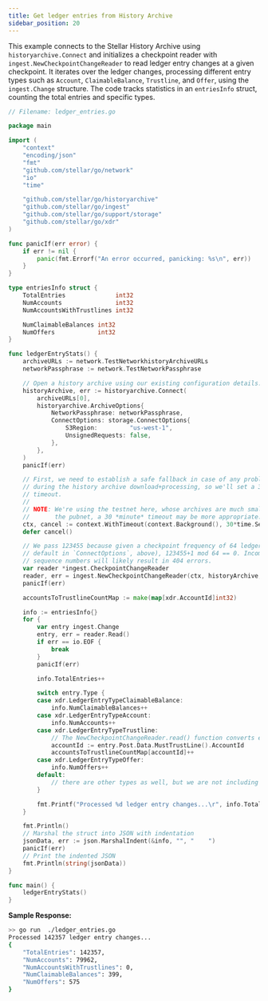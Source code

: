 ```yaml
---
title: Get ledger entries from History Archive
sidebar_position: 20
---
```


This example connects to the Stellar History Archive using `historyarchive.Connect` and initializes a checkpoint reader with `ingest.NewCheckpointChangeReader` to read ledger entry changes at a given checkpoint. It iterates over the ledger changes, processing different entry types such as `Account`, `ClaimableBalance`, `Trustline`, and `Offer`, using the `ingest.Change` structure. The code tracks statistics in an `entriesInfo` struct, counting the total entries and specific types.

<CodeExample>

```go
// Filename: ledger_entries.go

package main

import (
    "context"
    "encoding/json"
    "fmt"
    "github.com/stellar/go/network"
    "io"
    "time"

    "github.com/stellar/go/historyarchive"
    "github.com/stellar/go/ingest"
    "github.com/stellar/go/support/storage"
    "github.com/stellar/go/xdr"
)

func panicIf(err error) {
    if err != nil {
        panic(fmt.Errorf("An error occurred, panicking: %s\n", err))
    }
}

type entriesInfo struct {
    TotalEntries              int32
    NumAccounts               int32
    NumAccountsWithTrustlines int32

    NumClaimableBalances int32
    NumOffers            int32
}

func ledgerEntryStats() {
    archiveURLs := network.TestNetworkhistoryArchiveURLs
    networkPassphrase := network.TestNetworkPassphrase

    // Open a history archive using our existing configuration details.
    historyArchive, err := historyarchive.Connect(
        archiveURLs[0],
        historyarchive.ArchiveOptions{
            NetworkPassphrase: networkPassphrase,
            ConnectOptions: storage.ConnectOptions{
                S3Region:         "us-west-1",
                UnsignedRequests: false,
            },
        },
    )
    panicIf(err)

    // First, we need to establish a safe fallback in case of any problems
    // during the history archive download+processing, so we'll set a 30-second
    // timeout.
    //
    // NOTE: We're using the testnet here, whose archives are much smaller. For
    //       the pubnet, a 30 *minute* timeout may be more appropriate.
    ctx, cancel := context.WithTimeout(context.Background(), 30*time.Second)
    defer cancel()

    // We pass 123455 because given a checkpoint frequency of 64 ledgers (the
    // default in `ConnectOptions`, above), 123455+1 mod 64 == 0. Incompatible
    // sequence numbers will likely result in 404 errors.
    var reader *ingest.CheckpointChangeReader
    reader, err = ingest.NewCheckpointChangeReader(ctx, historyArchive, 123455)
    panicIf(err)

    accountsToTrustlineCountMap := make(map[xdr.AccountId]int32)

    info := entriesInfo{}
    for {
        var entry ingest.Change
        entry, err = reader.Read()
        if err == io.EOF {
            break
        }
        panicIf(err)

        info.TotalEntries++

        switch entry.Type {
        case xdr.LedgerEntryTypeClaimableBalance:
            info.NumClaimableBalances++
        case xdr.LedgerEntryTypeAccount:
            info.NumAccounts++
        case xdr.LedgerEntryTypeTrustline:
            // The NewCheckpointChangeReader.read() function converts each ledgerEntry into a Change struct where Post is non empty
            accountId := entry.Post.Data.MustTrustLine().AccountId
            accountsToTrustlineCountMap[accountId]++
        case xdr.LedgerEntryTypeOffer:
            info.NumOffers++
        default:
            // there are other types as well, but we are not including them in this example
        }

        fmt.Printf("Processed %d ledger entry changes...\r", info.TotalEntries)
    }

    fmt.Println()
    // Marshal the struct into JSON with indentation
    jsonData, err := json.MarshalIndent(&info, "", "    ")
    panicIf(err)
    // Print the indented JSON
    fmt.Println(string(jsonData))
}

func main() {
    ledgerEntryStats()
}
```

</CodeExample>

**Sample Response:**

```bash
>> go run  ./ledger_entries.go
Processed 142357 ledger entry changes...
{
    "TotalEntries": 142357,
    "NumAccounts": 79962,
    "NumAccountsWithTrustlines": 0,
    "NumClaimableBalances": 399,
    "NumOffers": 575
}
```
